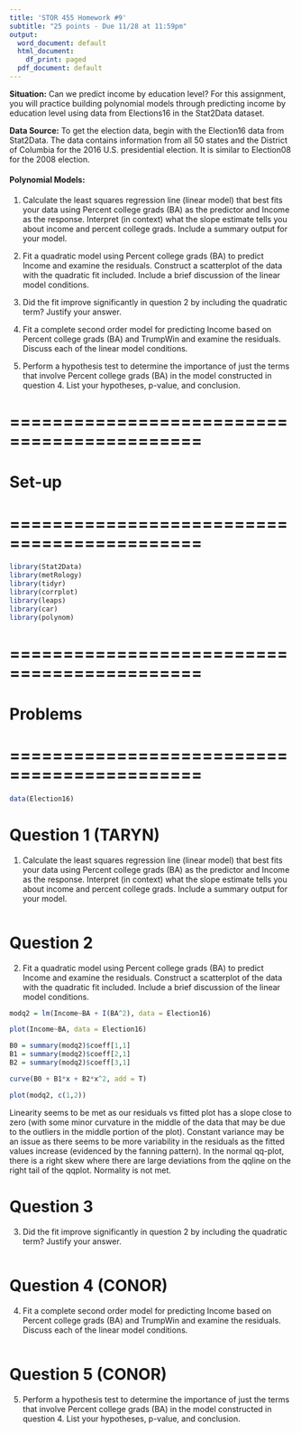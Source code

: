 ```yaml
---
title: 'STOR 455 Homework #9'
subtitle: "25 points - Due 11/28 at 11:59pm"
output:
  word_document: default
  html_document:
    df_print: paged
  pdf_document: default
---
```


__Situation:__ Can we predict income by education level? For this assignment, you will practice building polynomial models through predicting income by education level using data from Elections16 in the Stat2Data dataset. 
 
__Data Source:__ To get the election data, begin with the Election16 data from Stat2Data. The data contains information from all 50 states and the District of Columbia for the 2016 U.S. presidential election. It is similar to Election08 for the 2008 election. 

#### Polynomial Models: ####
1. Calculate the least squares regression line (linear model) that best fits your data using Percent college grads (BA) as the predictor and Income as the response. Interpret (in context) what the slope estimate tells you about income and percent college grads. Include a summary output for your model.

2. Fit a quadratic model using Percent college grads (BA) to predict Income and examine the residuals. Construct a scatterplot of the data with the quadratic fit included. Include a brief discussion of the linear model conditions. 

3. Did the fit improve significantly in question 2 by including the quadratic term? Justify your answer.

4. Fit a complete second order model for predicting Income based on Percent college grads (BA) and TrumpWin and examine the residuals. Discuss each of the linear model conditions. 

5. Perform a hypothesis test to determine the importance of just the terms that involve Percent college grads (BA) in the model constructed in question 4. List your hypotheses, p-value, and conclusion. 

# ============================================
# Set-up
# ============================================
```r
library(Stat2Data)
library(metRology)
library(tidyr)
library(corrplot)
library(leaps)
library(car)
library(polynom)
```

# ============================================
# Problems
# ============================================
```r
data(Election16)
```
# Question 1 (TARYN)
1. Calculate the least squares regression line (linear model) that best fits your data using Percent college grads (BA) as the predictor and Income as the response. Interpret (in context) what the slope estimate tells you about income and percent college grads. Include a summary output for your model.
```r

```


# Question 2
2. Fit a quadratic model using Percent college grads (BA) to predict Income and examine the residuals. Construct a scatterplot of the data with the quadratic fit included. Include a brief discussion of the linear model conditions.
```r
modq2 = lm(Income~BA + I(BA^2), data = Election16)

plot(Income~BA, data = Election16)

B0 = summary(modq2)$coeff[1,1]
B1 = summary(modq2)$coeff[2,1]
B2 = summary(modq2)$coeff[3,1]

curve(B0 + B1*x + B2*x^2, add = T)

plot(modq2, c(1,2))
```
Linearity seems to be met as our residuals vs fitted plot has a slope close to zero (with some minor curvature in the middle of the data that may be due to the outliers in the middle portion of the plot). Constant variance may be an issue as there seems to be more variability in the residuals as the fitted values increase (evidenced by the fanning pattern). In the normal qq-plot, there is a right skew where there are large deviations from the qqline on the right tail of the qqplot. Normality is not met.

# Question 3
3. Did the fit improve significantly in question 2 by including the quadratic term? Justify your answer.
```r

```

# Question 4 (CONOR)
4. Fit a complete second order model for predicting Income based on Percent college grads (BA) and TrumpWin and examine the residuals. Discuss each of the linear model conditions. 
```r

```


# Question 5 (CONOR)
5. Perform a hypothesis test to determine the importance of just the terms that involve Percent college grads (BA) in the model constructed in question 4. List your hypotheses, p-value, and conclusion.
```r

```